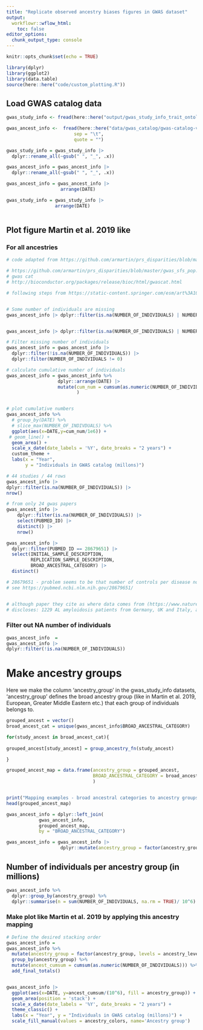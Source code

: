 ```yaml
---
title: "Replicate observed ancestry biases figures in GWAS dataset"
output:
  workflowr::wflow_html:
    toc: false
editor_options:
  chunk_output_type: console
---
```


```r
knitr::opts_chunk$set(echo = TRUE)
```

```r

library(dplyr)
library(ggplot2)
library(data.table)
source(here::here("code/custom_plotting.R"))

```

## Load GWAS catalog data

```r

gwas_study_info <- fread(here::here("output/gwas_study_info_trait_ontology_info.csv"))

gwas_ancest_info <-  fread(here::here("data/gwas_catalog/gwas-catalog-v1.0.3.1-ancestries-r2025-07-21.tsv"),
                         sep = "\t", 
                         quote = "")

gwas_study_info = gwas_study_info |>
  dplyr::rename_all(~gsub(" ", "_", .x))

gwas_ancest_info = gwas_ancest_info |>
  dplyr::rename_all(~gsub(" ", "_", .x))

gwas_ancest_info = gwas_ancest_info |>
                    arrange(DATE)

gwas_study_info = gwas_study_info |>
                  arrange(DATE)



```

## Plot figure Martin et al. 2019 like

### For all ancestries 

```r

# code adapted from https://github.com/armartin/prs_disparities/blob/master/gwas_disparities_time.R

# https://github.com/armartin/prs_disparities/blob/master/gwas_sfs_pop.R
# gwas cat
# http://bioconductor.org/packages/release/bioc/html/gwascat.html

# following steps from https://static-content.springer.com/esm/art%3A10.1038%2Fs41588-019-0379-x/MediaObjects/41588_2019_379_MOESM1_ESM.pdf


# Some number of individuals are missing
gwas_ancest_info |> dplyr::filter(is.na(NUMBER_OF_INDIVIDUALS) | NUMBER_OF_INDIVIDUALS == 0) |> nrow()


gwas_ancest_info |> dplyr::filter(is.na(NUMBER_OF_INDIVIDUALS) | NUMBER_OF_INDIVIDUALS == 0) |> head()

# Filter missing number of individuals
gwas_ancest_info = gwas_ancest_info |>
  dplyr::filter(!is.na(NUMBER_OF_INDIVIDUALS)) |>
  dplyr::filter(NUMBER_OF_INDIVIDUALS != 0)

# calculate cumulative number of individuals
gwas_ancest_info = gwas_ancest_info %>%  
                   dplyr::arrange(DATE) |>
                   mutate(cum_num = cumsum(as.numeric(NUMBER_OF_INDIVIDUALS))
                          )


# plot cumulative numbers
gwas_ancest_info %>%  
  # group_by(DATE) %>% 
  # slice_max(NUMBER_OF_INDIVDUALS) %>% 
  ggplot(aes(x=DATE,y=cum_num/1e6)) + 
 # geom_line() +
  geom_area() + 
  scale_x_date(date_labels = '%Y', date_breaks = "2 years") + 
  custom_theme + 
  labs(x = "Year", 
       y = "Individuals in GWAS catalog (millons)")

```

```r

# 44 studies / 44 rows
gwas_ancest_info |>
dplyr::filter(is.na(NUMBER_OF_INDIVIDUALS)) |>
nrow()

# from only 24 gwas papers
gwas_ancest_info |>
    dplyr::filter(is.na(NUMBER_OF_INDIVIDUALS)) |> 
    select(PUBMED_ID) |> 
    distinct() |>
    nrow()

gwas_ancest_info |>
  dplyr::filter(PUBMED_ID == 28679651) |>
  select(INITIAL_SAMPLE_DESCRIPTION, 
         REPLICATION_SAMPLE_DESCRIPTION, 
         BROAD_ANCESTRAL_CATEGORY) |>
  distinct()

# 28679651 - problem seems to be that number of controls per disease not specifically listed
# see https://pubmed.ncbi.nlm.nih.gov/28679651/


# although paper they cite as where data comes from (https://www.nature.com/articles/leu2016387#Tab1)
# discloses: 1229 AL amyloidosis patients from Germany, UK and Italy, and 7526 healthy local controls


```

### Filter out NA number of individuals 

```r

gwas_ancest_info  =
gwas_ancest_info |>
dplyr::filter(!is.na(NUMBER_OF_INDIVIDUALS))

```

# Make ancestry groups 

Here we make the column 'ancestry_group' in the gwas_study_info datasets, 'ancestry_group' defines the broad ancestry group (like in Martin et al. 2019, European, Greater Middle Eastern etc.) that each group of individuals belongs to. 

```r


grouped_ancest = vector()
broad_ancest_cat = unique(gwas_ancest_info$BROAD_ANCESTRAL_CATEGORY)

for(study_ancest in broad_ancest_cat){
  
grouped_ancest[study_ancest] = group_ancestry_fn(study_ancest)

}

grouped_ancest_map = data.frame(ancestry_group = grouped_ancest,
                                BROAD_ANCESTRAL_CATEGORY = broad_ancest_cat
                                )


print("Mapping examples - broad ancestral categories to ancestry groups")
head(grouped_ancest_map)

gwas_ancest_info = dplyr::left_join(
            gwas_ancest_info,
            grouped_ancest_map,
            by = "BROAD_ANCESTRAL_CATEGORY")

gwas_ancest_info = gwas_ancest_info |>
                    dplyr::mutate(ancestry_group = factor(ancestry_group, levels = ancestry_levels))


```

## Number of individuals per ancestry group (in millions)

```r

gwas_ancest_info %>% 
  dplyr::group_by(ancestry_group) %>% 
  dplyr::summarise(n = sum(NUMBER_OF_INDIVIDUALS, na.rm = TRUE)/ 10^6)

```

### Make plot like Martin et al. 2019 by applying this ancestry mapping

```r

# Define the desired stacking order
gwas_ancest_info = 
gwas_ancest_info %>% 
  mutate(ancestry_group = factor(ancestry_group, levels = ancestry_levels)) %>%
  group_by(ancestry_group) %>% 
  mutate(ancest_cumsum = cumsum(as.numeric(NUMBER_OF_INDIVIDUALS))) %>% 
  add_final_totals() 


gwas_ancest_info |> 
  ggplot(aes(x=DATE, y=ancest_cumsum/(10^6), fill = ancestry_group)) + 
  geom_area(position = 'stack') + 
  scale_x_date(date_labels = '%Y', date_breaks = "2 years") + 
  theme_classic() + 
  labs(x = "Year", y = "Individuals in GWAS catalog (millons)") + 
  scale_fill_manual(values = ancestry_colors, name='Ancestry group') 



```


